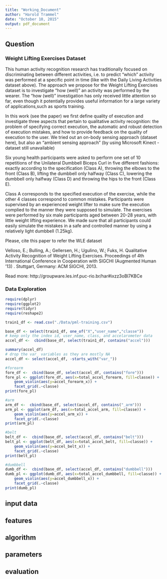 ```yaml
---
title: "Working_Document"
author: "Harold Trammel"
date: "October 10, 2015"
output: pdf_document
---
```

## Question

### Weight Lifting Exercises Dataset

This human activity recognition research has traditionally focused on discriminating between different activities, i.e. to predict "which" activity was performed at a specific point in time (like with the Daily Living Activities dataset above). The approach we propose for the Weight Lifting Exercises dataset is to investigate "how (well)" an activity was performed by the wearer. The "how (well)" investigation has only received little attention so far, even though it potentially provides useful information for a large variety of applications,such as sports training.

In this work (see the paper) we first define quality of execution and investigate three aspects that pertain to qualitative activity recognition: the problem of specifying correct execution, the automatic and robust detection of execution mistakes, and how to provide feedback on the quality of execution to the user. We tried out an on-body sensing approach (dataset here), but also an "ambient sensing approach" (by using Microsoft Kinect - dataset still unavailable)

Six young health participants were asked to perform one set of 10 repetitions of the Unilateral Dumbbell Biceps Curl in five different fashions: exactly according to the specification (Class A), throwing the elbows to the front (Class B), lifting the dumbbell only halfway (Class C), lowering the dumbbell only halfway (Class D) and throwing the hips to the front (Class E).

Class A corresponds to the specified execution of the exercise, while the other 4 classes correspond to common mistakes. Participants were supervised by an experienced weight lifter to make sure the execution complied to the manner they were supposed to simulate. The exercises were performed by six male participants aged between 20-28 years, with little weight lifting experience. We made sure that all participants could easily simulate the mistakes in a safe and controlled manner by using a relatively light dumbbell (1.25kg).

Please, cite this paper to refer the WLE dataset

Velloso, E.; Bulling, A.; Gellersen, H.; Ugulino, W.; Fuks, H. Qualitative Activity Recognition of Weight Lifting Exercises. Proceedings of 4th International Conference in Cooperation with SIGCHI (Augmented Human '13) . Stuttgart, Germany: ACM SIGCHI, 2013.

Read more: http://groupware.les.inf.puc-rio.br/har#ixzz3oBl7KBCe

### Data Exploration
```r
require(dplyr)
require(ggplot2)
require(tidyr)
require(reshape2)

train1_df <- read.csv("./Data/pml-training.csv")

base_df <- select(train1_df, one_of("X","user_name","classe"))
# keep only the index id, user_name, class, and accelarometer data
accel_df <-  cbind(base_df, select(train1_df, contains("accel")))

summary(accel_df)
# drop the var_ variables as they are mostly NA
accel_df <- select(accel_df, -starts_with("var_"))

#forearm
fore_df <-  cbind(base_df, select(accel_df, contains("fore")))
fore_pl <- ggplot(fore_df, aes(x=total_accel_forearm, fill=classe)) +
    geom_violin(aes(y=accel_forearm_x)) +
    facet_grid(.~classe)
print(fore_pl)

#arm
arm_df <-  cbind(base_df, select(accel_df, contains("_arm")))
arm_pl <- ggplot(arm_df, aes(x=total_accel_arm, fill=classe)) +
    geom_violin(aes(y=accel_arm_x)) +
    facet_grid(.~classe)
print(arm_pl)

#belt
belt_df <-  cbind(base_df, select(accel_df, contains("belt")))
belt_pl <- ggplot(belt_df, aes(x=total_accel_belt, fill=classe)) +
    geom_violin(aes(y=accel_belt_x)) +
    facet_grid(.~classe)
print(belt_pl)

#dumbbell
dumb_df <-  cbind(base_df, select(accel_df, contains("dumbbell")))
dumb_pl <- ggplot(dumb_df, aes(x=total_accel_dumbbell, fill=classe)) +
    geom_violin(aes(y=accel_dumbbell_x)) +
    facet_grid(.~classe)
print(dumb_pl)

```

## input data 

## features 

## algorithm 

## parameters 

## evaluation  